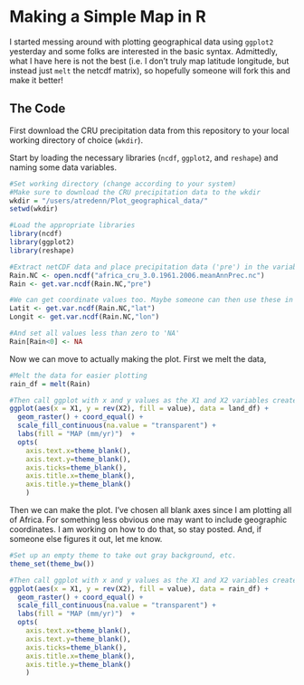 Making a Simple Map in R
========================================================

I started messing around with plotting geographical data using ``ggplot2`` yesterday and some folks are interested in the basic syntax. Admittedly, what I have here is not the best (i.e. I don't truly map latitude longitude, but instead just ``melt`` the netcdf matrix), so hopefully someone will fork this and make it better!

The Code
----------
First download the CRU precipitation data from this repository to your local working directory of choice (``wkdir``).

Start by loading the necessary libraries (``ncdf``, ``ggplot2``, and ``reshape``) and naming some data variables.

```r
#Set working directory (change according to your system)
#Make sure to download the CRU precipitation data to the wkdir
wkdir = "/users/atredenn/Plot_geographical_data/"
setwd(wkdir)

#Load the appropriate libraries
library(ncdf)
library(ggplot2)
library(reshape)

#Extract netCDF data and place precipitation data ('pre') in the variable 'Rain0'
Rain.NC <- open.ncdf("africa_cru_3.0.1961.2006.meanAnnPrec.nc")
Rain <- get.var.ncdf(Rain.NC,"pre")

#We can get coordinate values too. Maybe someone can then use these in the ggplot call!
Latit <- get.var.ncdf(Rain.NC,"lat")  
Longit <- get.var.ncdf(Rain.NC,"lon")	

#And set all values less than zero to 'NA'
Rain[Rain<0] <- NA
```

Now we can move to actually making the plot. First we melt the data,

```r
#Melt the data for easier plotting
rain_df = melt(Rain)

#Then call ggplot with x and y values as the X1 and X2 variables created by melt
ggplot(aes(x = X1, y = rev(X2), fill = value), data = land_df) + 
  geom_raster() + coord_equal() + 
  scale_fill_continuous(na.value = "transparent") +
  labs(fill = "MAP (mm/yr)")  +
  opts(
    axis.text.x=theme_blank(),
    axis.text.y=theme_blank(),
    axis.ticks=theme_blank(),
    axis.title.x=theme_blank(),
    axis.title.y=theme_blank()
    )
```

Then we can make the plot. I've chosen all blank axes since I am plotting all of Africa. For something less obvious one may want to include geographic coordinates. I am working on how to do that, so stay posted. And, if someone else figures it out, let me know.

```r
#Set up an empty theme to take out gray background, etc.
theme_set(theme_bw())

#Then call ggplot with x and y values as the X1 and X2 variables created by melt
ggplot(aes(x = X1, y = rev(X2), fill = value), data = rain_df) + 
  geom_raster() + coord_equal() + 
  scale_fill_continuous(na.value = "transparent") +
  labs(fill = "MAP (mm/yr)")  +
  opts(
    axis.text.x=theme_blank(),
    axis.text.y=theme_blank(),
    axis.ticks=theme_blank(),
    axis.title.x=theme_blank(),
    axis.title.y=theme_blank()
    )
```

